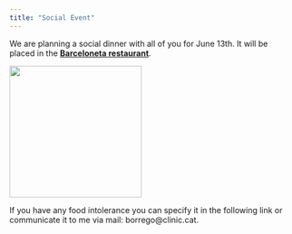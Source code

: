 ---
title: "Social Event"
---

We are planning a social dinner with all of you for June 13th. It will be placed in the [**Barceloneta restaurant**](https://www.u232hotel.com/en).

![](restaurant.png){fig-align="center" width="233"}

If you have any food intolerance you can specify it in the following link or communicate it to me via mail: borrego\@clinic.cat.
